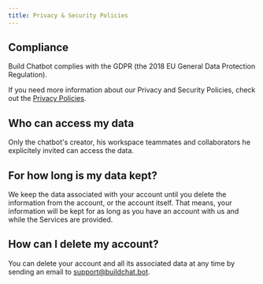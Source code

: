 ```yaml
---
title: Privacy & Security Policies
---
```


## Compliance

Build Chatbot complies with the GDPR (the 2018 EU General Data Protection Regulation).

If you need more information about our Privacy and Security Policies, check out the [Privacy Policies](https://buildchat.bot/privacy-policies).

## Who can access my data

Only the chatbot's creator, his workspace teammates and collaborators he explicitely invited can access the data.

## For how long is my data kept?

We keep the data associated with your account until you delete the information from the account, or the account itself. That means, your information will be kept for as long as you have an account with us and while the Services are provided.

## How can I delete my account?

You can delete your account and all its associated data at any time by sending an email to [support@buildchat.bot](mailto:support@buildchat.bot).
